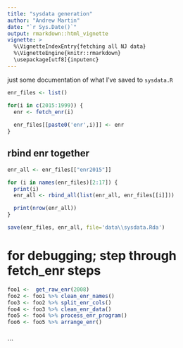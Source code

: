 ```yaml
---
title: "sysdata generation"
author: "Andrew Martin"
date: "`r Sys.Date()`"
output: rmarkdown::html_vignette
vignette: >
  %\VignetteIndexEntry{fetching all NJ data}
  %\VignetteEngine{knitr::rmarkdown}
  \usepackage[utf8]{inputenc}
---
```


just some documentation of what I've saved to `sysdata.R`

```r

enr_files <- list()

for(i in c(2015:1999)) {
  enr <- fetch_enr(i) 
  
  enr_files[[paste0('enr',i)]] <- enr
}

```

## rbind enr together

```r

enr_all <- enr_files[["enr2015"]]

for (i in names(enr_files)[2:17]) {
  print(i)
  enr_all <- rbind_all(list(enr_all, enr_files[[i]]))

  print(nrow(enr_all))
} 

```

```r

save(enr_files, enr_all, file='data\\sysdata.Rda')

```

# for debugging; step through fetch_enr steps

```r
foo1 <-  get_raw_enr(2008) 
foo2 <- foo1 %>% clean_enr_names()
foo3 <- foo2 %>% split_enr_cols()
foo4 <- foo3 %>% clean_enr_data()
foo5 <- foo4 %>% process_enr_program()
foo6 <- foo5 %>% arrange_enr()
  
```  

```